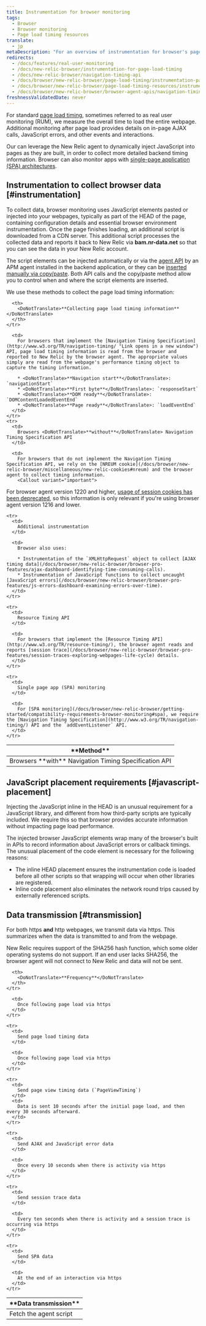 ```yaml
---
title: Instrumentation for browser monitoring
tags:
  - Browser
  - Browser monitoring
  - Page load timing resources
translate:
  - jp
metaDescription: "For an overview of instrumentation for browser's page load timing and browser monitoring features, start here."
redirects:
  - /docs/features/real-user-monitoring
  - /docs/new-relic-browser/instrumentation-for-page-load-timing
  - /docs/new-relic-browser/navigation-timing-api
  - /docs/browser/new-relic-browser/page-load-timing/instrumentation-page-load-timing
  - /docs/browser/new-relic-browser/page-load-timing-resources/instrumentation-page-load-timing
  - /docs/browser/new-relic-browser/browser-agent-apis/navigation-timing-api
freshnessValidatedDate: never
---
```


For standard [page load timing](/docs/browser/new-relic-browser/page-load-timing/page-load-timing-process), sometimes referred to as real user monitoring (RUM), we measure the overall time to load the entire webpage. Additional monitoring after page load provides details on in-page AJAX calls, JavaScript errors, and other events and interactions.

Our <InlinePopover type="browser" /> can leverage the New Relic agent to dynamically inject JavaScript into pages as they are built, in order to collect more detailed backend timing information. Browser can also monitor apps with [single-page application (SPA) architectures](/docs/browser/single-page-app-monitoring/get-started/add-apps-single-page-app-monitoring).

## Instrumentation to collect browser data [#instrumentation]

To collect data, browser monitoring uses JavaScript elements pasted or injected into your webpages, typically as part of the HEAD of the page, containing configuration details and essential browser environment instrumentation. Once the page finishes loading, an additional script is downloaded from a CDN server. This additional script processes the collected data and reports it back to New Relic via <DoNotTranslate>**bam.nr-data.net**</DoNotTranslate> so that you can see the data in your New Relic account.

The script elements can be injected automatically or via the [agent API](/docs/browser/new-relic-browser/installation-configuration/browser-settings-ui-options-browser-monitoring#agent-instrumentation) by an APM agent installed in the backend application, or they can be [inserted manually via copy/paste](/docs/browser/new-relic-browser/installation-configuration/adding-apps-new-relic-browser#copy-paste-app). Both API calls and the copy/paste method allow you to control when and where the script elements are inserted.

We use these methods to collect the page load timing information:

<table id="navigation-api">
  <thead>
    <tr>
      <th style={{ width: "250px" }}>
        <DoNotTranslate>**Method**</DoNotTranslate>
      </th>

      <th>
        <DoNotTranslate>**Collecting page load timing information**</DoNotTranslate>
      </th>
    </tr>
  </thead>

  <tbody>
    <tr>
      <td>
        Browsers <DoNotTranslate>**with**</DoNotTranslate> Navigation Timing Specification API
      </td>

      <td>
        For browsers that implement the [Navigation Timing Specification](http://www.w3.org/TR/navigation-timing/ "Link opens in a new window") API, page load timing information is read from the browser and reported to New Relic by the browser agent. The appropriate values simply are read from the webpage's performance timing object to capture the timing information.

        * <DoNotTranslate>**Navigation start**</DoNotTranslate>: `navigationStart`
        * <DoNotTranslate>**First byte**</DoNotTranslate>: `responseStart`
        * <DoNotTranslate>**DOM ready**</DoNotTranslate>: `DOMContentLoadedEventEnd`
        * <DoNotTranslate>**Page ready**</DoNotTranslate>: `loadEventEnd`
      </td>
    </tr>
    <tr>
      <td>
        Browsers <DoNotTranslate>**without**</DoNotTranslate> Navigation Timing Specification API
      </td>

      <td>
        For browsers that do not implement the Navigation Timing Specification API, we rely on the [NREUM cookie](/docs/browser/new-relic-browser/miscellaneous/new-relic-cookies#nreum) and the browser agent to collect timing information.
        <Callout variant="important">
  For browser agent version 1220 and higher, [usage of session cookies has been deprecated](/docs/release-notes/new-relic-browser-release-notes/browser-agent-release-notes/browser-agent-v1220/#removed-3rd-party-cookies), so this information is only relevant if you're using browser agent version 1216 and lower. 
</Callout>
      </td>
    </tr>

    <tr>
      <td>
        Additional instrumentation
      </td>

      <td>
        Browser also uses:

        * Instrumentation of the `XMLHttpRequest` object to collect [AJAX timing data](/docs/browser/new-relic-browser/browser-pro-features/ajax-dashboard-identifying-time-consuming-calls).
        * Instrumentation of JavaScript functions to collect uncaught [JavaScript errors](/docs/browser/new-relic-browser/browser-pro-features/js-errors-dashboard-examining-errors-over-time).
      </td>
    </tr>

    <tr>
      <td>
        Resource Timing API
      </td>

      <td>
        For browsers that implement the [Resource Timing API](http://www.w3.org/TR/resource-timing/), the browser agent reads and reports [session trace](/docs/browser/new-relic-browser/browser-pro-features/session-traces-exploring-webpages-life-cycle) details.
      </td>
    </tr>

    <tr>
      <td>
        Single page app (SPA) monitoring
      </td>

      <td>
        For [SPA monitoring](/docs/browser/new-relic-browser/getting-started/compatibility-requirements-browser-monitoring#spa), we require the [Navigation Timing Specification](http://www.w3.org/TR/navigation-timing/) API and the `addEventListener` API.
      </td>
    </tr>
  </tbody>
</table>

## JavaScript placement requirements [#javascript-placement]

Injecting the JavaScript inline in the HEAD is an unusual requirement for a JavaScript library, and different from how third-party scripts are typically included. We require this so that browser provides accurate information without impacting page load performance.

The injected browser JavaScript elements wrap many of the browser's built in APIs to record information about JavaScript errors or callback timings. The unusual placement of the code element is necessary for the following reasons:

* The inline HEAD placement ensures the instrumentation code is loaded before all other scripts so that wrapping will occur when other libraries are registered.
* Inline code placement also eliminates the network round trips caused by externally referenced scripts.

## Data transmission [#transmission]

For both https <DoNotTranslate>**and**</DoNotTranslate> http webpages, we transmit data via https. This summarizes when the data is transmitted to and from the webpage.

<Callout variant="important">
  New Relic requires support of the SHA256 hash function, which some older operating systems do not support. If an end user lacks SHA256, the browser agent will not connect to New Relic and data will not be sent.
</Callout>

<table>
  <thead>
    <tr>
      <th style={{ width: "250px" }}>
        <DoNotTranslate>**Data transmission**</DoNotTranslate>
      </th>

      <th>
        <DoNotTranslate>**Frequency**</DoNotTranslate>
      </th>
    </tr>
  </thead>

  <tbody>
    <tr>
      <td>
        Fetch the agent script
      </td>

      <td>
        Once following page load via https
      </td>
    </tr>

    <tr>
      <td>
        Send page load timing data
      </td>

      <td>
        Once following page load via https
      </td>
    </tr>

    <tr>
      <td>
        Send page view timing data (`PageViewTiming`)
      </td>
      <td>
        Data is sent 10 seconds after the initial page load, and then every 30 seconds afterward.
      </td>
    </tr>

    <tr>
      <td>
        Send AJAX and JavaScript error data
      </td>

      <td>
        Once every 10 seconds when there is activity via https
      </td>
    </tr>

    <tr>
      <td>
        Send session trace data
      </td>

      <td>
        Every ten seconds when there is activity and a session trace is occurring via https
      </td>
    </tr>

    <tr>
      <td>
        Send SPA data
      </td>

      <td>
        At the end of an interaction via https
      </td>
    </tr>
  </tbody>
</table>
